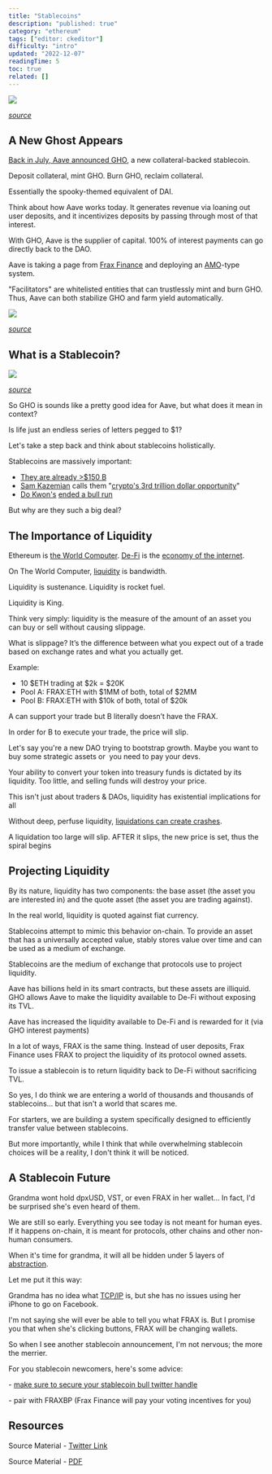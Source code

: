 ```yaml
---
title: "Stablecoins"
description: "published: true"
category: "ethereum"
tags: ["editor: ckeditor"]
difficulty: "intro"
updated: "2022-12-07"
readingTime: 5
toc: true
related: []
---
```


![](/images/stablecoins-1.webp)

[*source*](https://blockworks.co/news/the-stablecoin-era-a-new-wave-of-crypto-adoption)

## A New Ghost Appears

[Back in July, Aave announced GHO](https://governance.aave.com/t/introducing-gho/8730), a new collateral-backed stablecoin.

Deposit collateral, mint GHO. Burn GHO, reclaim collateral.

Essentially the spooky-themed equivalent of DAI.

Think about how Aave works today. It generates revenue via loaning out user deposits, and it incentivizes deposits by passing through most of that interest.

With GHO, Aave is the supplier of capital. 100% of interest payments can go directly back to the DAO.

Aave is taking a page from [Frax Finance](https://frax.finance/) and deploying an [AMO](https://docs.frax.finance/amo/overview)\-type system.

"Facilitators" are whitelisted entities that can trustlessly mint and burn GHO. Thus, Aave can both stabilize GHO and farm yield automatically.

![](/images/stablecoins-2.jpeg)

[*source*](https://governance.aave.com/t/introducing-gho/8730)

## What is a Stablecoin?

![](/images/stablecoins-3.png)

[*source*](https://twitter.com/0xAlunara/status/1545067755409383424)

So GHO is sounds like a pretty good idea for Aave, but what does it mean in context?

Is life just an endless series of letters pegged to $1?

Let's take a step back and think about stablecoins holistically.

Stablecoins are massively important:

*   [They are already >$150 B](https://defillama.com/stablecoins)
*   [Sam Kazemian](https://twitter.com/samkazemian) calls them "[crypto's 3rd trillion dollar opportunity](https://www.youtube.com/watch?v=4xe--fFyjXM)"
*   [Do Kwon's](https://twitter.com/stablekwon) [ended a bull run](https://www.coindesk.com/learn/the-fall-of-terra-a-timeline-of-the-meteoric-rise-and-crash-of-ust-and-luna/)

But why are they such a big deal?

## The Importance of Liquidity

Ethereum is [the World Computer](/ethereum/world-computer). [De-Fi](/ethereum/world-computer/de-fi) is the [economy of the internet](/ethereum/world-computer/de-fi/internet-economy).

On The World Computer, [liquidity](/concepts/liquidity) is bandwidth. 

Liquidity is sustenance. Liquidity is rocket fuel. 

Liquidity is King.

Think very simply: liquidity is the measure of the amount of an asset you can buy or sell without causing slippage.

What is slippage? It’s the difference between what you expect out of a trade based on exchange rates and what you actually get.

Example:

*   10 $ETH trading at $2k = $20K
*   Pool A: FRAX:ETH with $1MM of both, total of $2MM
*   Pool B: FRAX:ETH with $10k of both, total of $20k

A can support your trade but B literally doesn’t have the FRAX. 

In order for B to execute your trade, the price will slip.

Let's say you're a new DAO trying to bootstrap growth. Maybe you want to buy some strategic assets or  you need to pay your devs.

Your ability to convert your token into treasury funds is dictated by its liquidity. Too little, and selling funds will destroy your price.

This isn't just about traders & DAOs, liquidity has existential implications for all

Without deep, perfuse liquidity, [liquidations can create crashes](https://blog.makerdao.com/the-market-collapse-of-march-12-2020-how-it-impacted-makerdao/). 

A liquidation too large will slip. AFTER it slips, the new price is set, thus the spiral begins

## Projecting Liquidity

By its nature, liquidity has two components: the base asset (the asset you are interested in) and the quote asset (the asset you are trading against).

In the real world, liquidity is quoted against fiat currency.

Stablecoins attempt to mimic this behavior on-chain. To provide an asset that has a universally accepted value, stably stores value over time and can be used as a medium of exchange.

Stablecoins are the medium of exchange that protocols use to project liquidity.

Aave has billions held in its smart contracts, but these assets are illiquid. GHO allows Aave to make the liquidity available to De-Fi without exposing its TVL.

Aave has increased the liquidity available to De-Fi and is rewarded for it (via GHO interest payments)

In a lot of ways, FRAX is the same thing. Instead of user deposits, Frax Finance uses FRAX to project the liquidity of its protocol owned assets.

To issue a stablecoin is to return liquidity back to De-Fi without sacrificing TVL.

So yes, I do think we are entering a world of thousands and thousands of stablecoins... but that isn't a world that scares me.

For starters, we are building a system specifically designed to efficiently transfer value between stablecoins.

But more importantly, while I think that while overwhelming stablecoin choices will be a reality, I don't think it will be noticed.

## A Stablecoin Future

Grandma wont hold dpxUSD, VST, or even FRAX in her wallet... In fact, I'd be surprised she's even heard of them.

We are still so early. Everything you see today is not meant for human eyes. If it happens on-chain, it is meant for protocols, other chains and other non-human consumers.

When it's time for grandma, it will all be hidden under 5 layers of [abstraction](/concepts/abstraction).

Let me put it this way:

Grandma has no idea what [TCP/IP](https://en.wikipedia.org/wiki/Internet_protocol_suite) is, but she has no issues using her iPhone to go on Facebook.

I'm not saying she will ever be able to tell you what FRAX is. But I promise you that when she's clicking buttons, FRAX will be changing wallets.

So when I see another stablecoin announcement, I'm not nervous; the more the merrier.

For you stablecoin newcomers, here's some advice:

\- [make sure to secure your stablecoin bull twitter handle](https://curve.substack.com/p/june-22-2022-bulls-on-parade-)

\- pair with FRAXBP (Frax Finance will pay your voting incentives for you)

## Resources

Source Material - [Twitter Link](https://twitter.com/SalomonCrypto/status/1545140788111192064)

Source Material - [PDF](/twitter-pdf-2022-07-07_stablecoin_centrality.pdf)
